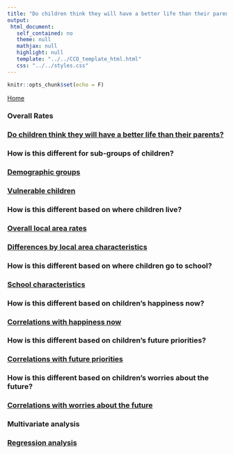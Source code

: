 ```yaml
---
title: "Do children think they will have a better life than their parents?"
output: 
 html_document: 
   self_contained: no
   theme: null
   mathjax: null
   highlight: null
   template: "../../CCO_template_html.html"
   css: "../../styles.css"
---
```


```r
knitr::opts_chunk$set(echo = F)
```

<a href="../../index.html">Home</a></li>

<h3>Overall Rates</h3>


<div class="topic_navList">
<a class="meta_navList_link" href="9-17_parents_overall.html">
<h3 class="list_header">Do children think they will have a better life than their parents?</h3></a>
</div>


<h3>How is this different for sub-groups of children?</h3>

<div class="topic_navList">
<a class="meta_navList_link" href="9-17_parents_child_chars.html">
<h3 class="list_header">Demographic groups</h3></a>
</div>

<div class="topic_navList">
<a class="meta_navList_link" href="9-17_parents_disad.html">
<h3 class="list_header">Vulnerable children</h3></a>
</div>

<h3>How is this different based on where children live?</h3>

<div class="topic_navList">
<a class="meta_navList_link" href="9-17_parents_map.html">
<h3 class="list_header">Overall local area rates</h3></a>
</div>

<div class="topic_navList">
<a class="meta_navList_link" href="9-17_parents_area_chars.html">
<h3 class="list_header">Differences by local area characteristics</h3></a>
</div>

<h3>How is this different based on where children go to school?</h3>

<div class="topic_navList">
<a class="meta_navList_link" href="9-17_parents_school.html">
<h3 class="list_header">School characteristics</h3></a>
</div>

<h3>How is this different based on children's happiness now?</h3>

<div class="topic_navList">
<a class="meta_navList_link" href="9-17_parents_happiness.html">
<h3 class="list_header">Correlations with happiness now</h3></a>
</div>

<h3>How is this different based on children's future priorities?</h3>

<div class="topic_navList">
<a class="meta_navList_link" href="9-17_parents_important.html">
<h3 class="list_header">Correlations with future priorities</h3></a>
</div>

<h3>How is this different based on children's worries about the future?</h3>

<div class="topic_navList">
<a class="meta_navList_link" href="9-17_parents_worry.html">
<h3 class="list_header">Correlations with worries about the future</h3></a>
</div>

<h3>Multivariate analysis</h3>

<div class="topic_navList">
<a class="meta_navList_link" href="9-17_parents_regression.html">
<h3 class="list_header">Regression analysis</h3></a>
</div>